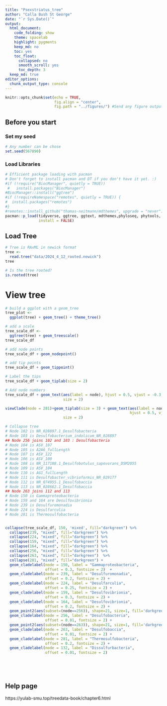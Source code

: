 ```yaml
---
title: "Psexstriatus_tree"
author: "Calla Bush St George"
date: "`r Sys.Date()`"
output:
  html_document: 
    code_folding: show
    theme: spacelab
    highlight: pygments
    keep_md: no
    toc: yes
    toc_float:
      collapsed: no
      smooth_scroll: yes
      toc_depth: 3
  keep_md: true  
editor_options: 
  chunk_output_type: console
---
```


```r
knitr::opts_chunk$set(echo = TRUE,
                      fig.align = "center",
                      fig.path = "../figures/") #Send any figure output to this folder
```

## Before you start

### Set my seed
```r
# Any number can be chose
set.seed(567890)
```

### Load Libraries

```r
# Efficient package loading with pacman 
# Don't forget to install pacman and DT if you don't have it yet. :) 
#if (!require("BiocManager", quietly = TRUE))
 #   install.packages("BiocManager")
#BiocManager::install("ggtree")
#if (!requireNamespace("remotes", quietly = TRUE)) {
#  install.packages("remotes")
#}
#remotes::install_github("thomas-neitmann/mdthemes", upgrade = "never")
pacman::p_load(tidyverse, ggtree, ggtext, mdthemes,phyloseq, phytools,
               install = FALSE)
```

## Load Tree

```r
# Tree is RAxML in newick format
tree <- 
  read.tree("data/2024_4_12_rooted.newick")
tree

# Is the tree rooted?
is.rooted(tree)

```

# View tree

```r
# build a ggplot with a geom_tree
tree_plot <-
  ggplot(tree) + geom_tree() + theme_tree()

# add a scale
tree_scale_df <-
  ggtree(tree) + geom_treescale()
tree_scale_df

# add node points
tree_scale_df + geom_nodepoint()

# add tip points
tree_scale_df + geom_tippoint()

# Label the tips
tree_scale_df + geom_tiplab(size = 2)

# Add node numbers
tree_scale_df + geom_text(aes(label = node), hjust = 0.5, vjust = -0.3,
                          size = 2)

viewClade(node = 281)+geom_tiplab(size = 3) + geom_text(aes(label = node),
                                                        hjust = 0.5, vjust = -0.3,
                          size = 2)

# Collapse tree
# Node 102 is NR_028897.1_Desulfobacteria
# Node 103 is Desulfobacterium_indolicum_NR_028897
## Node 256 joins 102 and 103 : Desulfobacteria
# Node 104 is ASV_107
# Node 105 is A2A6_fullLength
# Node 107 is ASV_122
# Node 106 is ASV_100
# Node 108 is NR_117108.1_Desulfobotulus_sapovorans_DSM2055
# Node 109 is ASV_104
# Node 110 is AG1_fullLength
# Node 111 is Desulfobacter_vibrioformis_NR_029177
# Node 112 is NR_074955.1_Desulfobaccia
# Node 113 is NR_028662.1_Desulfobaccia
## Node 263 joins 112 and 113
# Node 150 is Gammaproteobacteria
# Node 159 and 164 are Desulfovibrionia
# Node 239 is Desulfuromonadia
# Node 224 is Desulfarculia
# Node 281 is Thermosulfobacteria


collapse(tree_scale_df, 150, 'mixed', fill="darkgreen") %>%
  collapse(239, "mixed", fill="darkgreen") %>%
  collapse(224, "mixed", fill="darkgreen") %>%
  collapse(159, "mixed", fill="darkgreen") %>%
  collapse(164, "mixed", fill="darkgreen") %>%
  collapse(256, "mixed", fill="darkgreen") %>%
  collapse(263, "mixed", fill="darkgreen")  %>%
  collapse(281, "mixed", fill="darkgreen") +
  geom_cladelabel(node = 150, label = "Gammaproteobacteria",
                  offset = 0.3, fontsize = 2)  +
  geom_cladelabel(node = 239, label = "Desulfuromonadia",
                  offset = 0.2, fontsize = 2) +
  geom_cladelabel(node = 224, label = "Desulfarculia",
                  offset = 0.25, fontsize = 2) +
  geom_cladelabel(node = 159, label = "Desulfovibrionia",
                  offset = 0.3, fontsize = 2) +
  geom_cladelabel(node = 164, label = "Desulfovibrionia",
                  offset = 0.2, fontsize = 2) +
  geom_point2(aes(subset=(node==256)), shape=21, size=1, fill='darkgreen') +
  geom_cladelabel(node = 256, label = "Desulfobacteria",
                  offset = 0.01, fontsize = 2) +
  geom_point2(aes(subset=(node==263)), shape=21, size=1, fill='darkgreen') +
  geom_cladelabel(node = 263, label = "Desulfobaccia",
                  offset = 0.01, fontsize = 2) +
  geom_cladelabel(node = 281, label = "Thermosulfobacteria",
                  offset = 0.2, fontsize = 2) +
  geom_cladelabel(node = 132, label = "Dissulfurbacteria",
                  offset = 0.01, fontsize = 2)
  
  




```

## Help page 
 https://yulab-smu.top/treedata-book/chapter6.html


